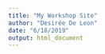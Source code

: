 ```yaml
---
title: "My Workshop Site"
author: "Desirée De Leon"
date: "6/18/2019"
output: html_document
---
```

